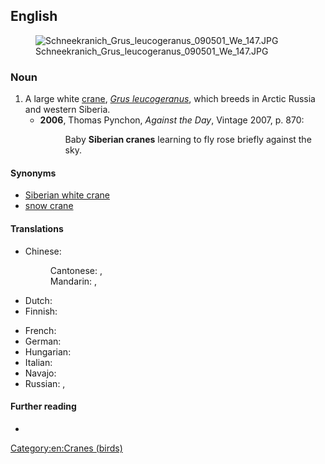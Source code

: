 ==English==
[[File:Schneekranich Grus leucogeranus 090501 We 147.JPG|thumb|upright]]

===Noun===
{{en-noun}}

# A large white [[crane]], ''[[Grus leucogeranus]]'', which breeds in Arctic Russia and western Siberia.
#* '''2006''', Thomas Pynchon, ''Against the Day'', Vintage 2007, p. 870:
#*: Baby '''Siberian cranes''' learning to fly rose briefly against the sky.

====Synonyms====
* [[Siberian white crane]]
* [[snow crane]]

====Translations====
{{trans-top|''Grus leucogeranus''}}
* Chinese:
*: Cantonese: {{t|yue|白鶴}}, {{t|yue|白鹤|tr=baak6 hok6-2}}
*: Mandarin: {{t+|cmn|白鶴}}, {{t+|cmn|白鹤|tr=báihè}}
* Dutch: {{t|nl|Siberische witte kraanvogel|m}}
* Finnish: {{t+|fi|lumikurki}}
{{trans-mid}}
* French: {{t+|fr|grue de Sibérie|f}}
* German: {{t|de|Nonnenkranich|m}}
* Hungarian: {{t|hu|hódaru}}
* Italian: {{t|it|gru siberiana|f}}
* Navajo: {{t|nv|hakʼaz dééł}}
* Russian: {{t+|ru|стерх|m}}, {{t|ru|бе́лый жура́вль|m}}
{{trans-bottom}}

====Further reading====
* {{pedia}}
[[Category:en:Cranes (birds)]]